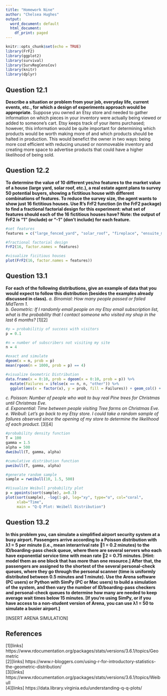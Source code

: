 ---
title: "Homework Nine"
author: "Chelsea Hughes"
output:
  word_document: default
  html_document:
    df_print: paged
---

```{r setup, include=FALSE}
knitr::opts_chunk$set(echo = TRUE)
library(FrF2)
library(ggplot2)
library(survival) 
library(SurvRegCensCov)
library(knitr)
library(dplyr)
```
 
## Question 12.1
**Describe a situation or problem from your job, everyday life, current events, etc., for which a design of experiments approach would be appropriate.** 
Suppose you owned an Etsy store and needed to gather information on which pieces in your inventory were actually being viewed or added to someone's cart. Etsy keeps track of your items purchased; however, this information would be quite important for determining which products would be worth making more of and which products should be halted in production. This would benefict the owner in two ways: being more cost efficient with reducing unused or nonmoveable inventory and creating more space to advertise products that could have a higher likelihood of being sold. 

## Question 12.2 
**To determine the value of 10 different yes/no features to the market value of a house (large yard, solar roof, etc.), a real estate agent plans to survey 50 potential buyers, showing a fictitious house with different combinations of features. To reduce the survey size, the agent wants to show just 16 fictitious houses. Use R’s FrF2 function (in the FrF2 package) to find a fractional factorial design for this experiment: what set of features should each of the 16 fictitious houses have? Note: the output of FrF2 is “1” (include) or “-1” (don’t include) for each feature.** 
```{r, include=TRUE}

#set features
features = c("large_fenced_yard", "solar_roof", "fireplace", "ensuite_master_bathroom", "eat_in_kitchen", "kitchen_island", "hardwood_floors", "walk_in_closet", "granite_countertops", "new_appliances")

#fractional factorial design
FrF2(16, factor.names = features)

#visualize ficitious houses
plot(FrF2(16, factor.names = features))
```
## Question 13.1 
**For each of the following distributions, give an example of data that you would expect to follow this distribution (besides the examples already discussed in class).** 
*a. Binomial: How many people passed or failed MidTerm 1.*  
*b. Geometric: If I randomly email people on my Etsy email subscription list, what is the probability that I contact someone who visited my shop in the last 6 months?* [1][2]
```{r, include=TRUE}

#p = probabilitiy of success with visitors 
p = 0.1

#n = number of subscribers not visiting my site  
n = 4

#exact and simulate 
dgeom(x = n, prob = p)
mean(rgeom(n = 1000, prob = p) == 4)

#visualize Geometric Distribution 
data.frame(x = 0:10, prob = dgeom(x = 0:10, prob = p)) %>% 
  mutate(Failures = ifelse(x == n, n, "other")) %>% 
  ggplot(aes(x = factor(x), y = prob, fill = Failures)) + geom_col() + geom_text(aes(label = round(prob,2), y = prob + 0.01), position = position_dodge(0.9), size = 4, vjust = 0) + labs(title = "Probability of failures prior to first success", x = "Failures prior to first success (x)", y = "Probability") 
```
*c. Poisson: Number of people who wait to buy real Pine trees for Christmas until Christmas Eve.*   
*d. Exponential: Time between people visiting Tree farms on Christmas Eve.*   
*e. Weibull: Let's go back to my Etsy store. I could take a random sample of failures observed since the opening of my store to determine the likelihood of each product.* [3][4]  
```{r}

#probability density function 
T = 100
gamma = 1.5 
alpha = 500
dweibull(T, gamma, alpha)

#cumulative distribution function 
pweibull(T, gamma, alpha) 

#generate random sample
sample = rweibull(10, 1.5, 500)

#Visualize Weibull probability plot
p = ppoints(sort(sample), a=0.3)
plot(sort(sample), -log(1-p), log="xy", type="o", col="coral",
     xlab="Time",
     main = "Q-Q Plot: Weibell Distribution")
```

## Question 13.2 
**In this problem you, can simulate a simplified airport security system at a busy airport. Passengers arrive according to a Poisson distribution with λ1 = 5 per minute (i.e., mean interarrival rate 1 = 0.2 minutes) to the ID/boarding-pass check queue, where there are several servers who each have exponential service time with mean rate 2 = 0.75 minutes. [Hint: model them as one block that has more than one resource.] After that, the passengers are assigned to the shortest of the several personal-check queues, where they go through the personal scanner (time is uniformly distributed between 0.5 minutes and 1 minute). Use the Arena software (PC users) or Python with SimPy (PC or Mac users) to build a simulation of the system, and then vary the number of ID/boarding-pass checkers and personal-check queues to determine how many are needed to keep average wait times below 15 minutes. [If you’re using SimPy, or if you have access to a non-student version of Arena, you can use λ1 = 50 to simulate a busier airport.]**  
  
[INSERT ARENA SIMULATION]  

## References 
[1][links] https://www.rdocumentation.org/packages/stats/versions/3.6.1/topics/Geometric  
[2][links] https://www.r-bloggers.com/using-r-for-introductory-statistics-the-geometric-distribution/   
[3][links] https://www.rdocumentation.org/packages/stats/versions/3.6.1/topics/Weibull  
[4][links] https://data.library.virginia.edu/understanding-q-q-plots/  

